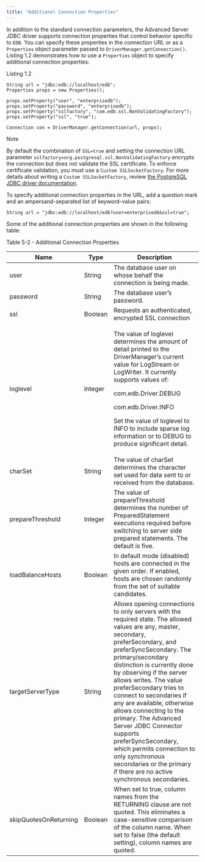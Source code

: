 ```yaml
---
title: "Additional Connection Properties"
---
```


<div id="additional_connection_properties" class="registered_link"></div>


In addition to the standard connection parameters, the Advanced Server JDBC driver supports connection properties that control behavior specific to `EDB`. You can specify these properties in the connection URL or as a `Properties` object parameter passed to `DriverManager.getConnection()`. Listing 1.2 demonstrates how to use a `Properties` object to specify additional connection properties:

Listing 1.2

    String url = "jdbc:edb://localhost/edb";
    Properties props = new Properties();

    props.setProperty("user", "enterprisedb");
    props.setProperty("password", "enterprisedb");
    props.setProperty("sslfactory", "com.edb.ssl.NonValidatingFactory");
    props.setProperty("ssl", "true");

    Connection con = DriverManager.getConnection(url, props);

<div class="note">

<div class="title">

Note

</div>

By default the combination of `SSL=true` and setting the connection URL parameter `sslfactory=org.postgresql.ssl.NonValidatingFactory` encrypts the connection but does not validate the SSL certificate. To enforce certificate validation, you must use a `Custom SSLSocketFactory`. For more details about writing a `Custom SSLSocketFactory`, review [the PostgreSQL JDBC driver documentation](https://jdbc.postgresql.org/documentation/head/ssl-factory.html).

</div>

To specify additional connection properties in the URL, add a question mark and an ampersand-separated list of keyword-value pairs:

`String url = "jdbc:edb://localhost/edb?user=enterprisedb&ssl=true";`

Some of the additional connection properties are shown in the following table:

Table 5-2 - Additional Connection Properties

<table><thead><tr class="header"><th>Name</th><th>Type</th><th>Description</th></tr></thead><tbody><tr class="odd"><td>user</td><td>String</td><td>The database user on whose behalf the connection is being made.</td></tr><tr class="even"><td>password</td><td>String</td><td>The database user’s password.</td></tr><tr class="odd"><td>ssl</td><td>Boolean</td><td>Requests an authenticated, encrypted SSL connection</td></tr><tr class="even"><td><p>loglevel</p></td><td><p>Integer</p></td><td><p>The value of loglevel determines the amount of detail printed to the DriverManager’s current value for LogStream or LogWriter. It currently supports values of:</p><p>com.edb.Driver.DEBUG</p><p>com.edb.Driver.INFO</p><p>Set the value of loglevel to INFO to include sparse log information or to DEBUG to produce significant detail.</p></td></tr><tr class="odd"><td>charSet</td><td>String</td><td>The value of charSet determines the character set used for data sent to or received from the database.</td></tr><tr class="even"><td>prepareThreshold</td><td>Integer</td><td>The value of prepareThreshold determines the number of PreparedStatement executions required before switching to server side prepared statements. The default is five.</td></tr><tr class="odd"><td>loadBalanceHosts</td><td>Boolean</td><td>In default mode (disabled) hosts are connected in the given order. If enabled, hosts are chosen randomly from the set of suitable candidates.</td></tr><tr class="even"><td>targetServerType</td><td>String</td><td>Allows opening connections to only servers with the required state. The allowed values are any, master, secondary, preferSecondary, and preferSyncSecondary. The primary/secondary distinction is currently done by observing if the server allows writes. The value preferSecondary tries to connect to secondaries if any are available, otherwise allows connecting to the primary. The Advanced Server JDBC Connector supports preferSyncSecondary, which permits connection to only synchronous secondaries or the primary if there are no active synchronous secondaries.</td></tr><tr class="odd"><td>skipQuotesOnReturning</td><td>Boolean</td><td>When set to true, column names from the RETURNING clause are not quoted. This eliminates a case-sensitive comparison of the column name. When set to false (the default setting), column names are quoted.</td></tr></tbody></table>
